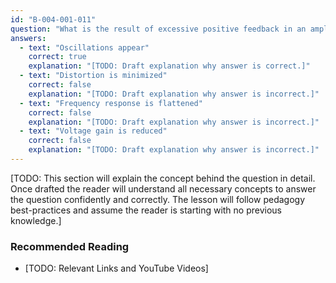 ```yaml
---
id: "B-004-001-011"
question: "What is the result of excessive positive feedback in an amplifier stage?"
answers:
  - text: "Oscillations appear"
    correct: true
    explanation: "[TODO: Draft explanation why answer is correct.]"
  - text: "Distortion is minimized"
    correct: false
    explanation: "[TODO: Draft explanation why answer is incorrect.]"
  - text: "Frequency response is flattened"
    correct: false
    explanation: "[TODO: Draft explanation why answer is incorrect.]"
  - text: "Voltage gain is reduced"
    correct: false
    explanation: "[TODO: Draft explanation why answer is incorrect.]"
---
```


[TODO: This section will explain the concept behind the question in detail. Once drafted the reader will understand all necessary concepts to answer the question confidently and correctly. The lesson will follow pedagogy best-practices and assume the reader is starting with no previous knowledge.]

### Recommended Reading

- [TODO: Relevant Links and YouTube Videos]
